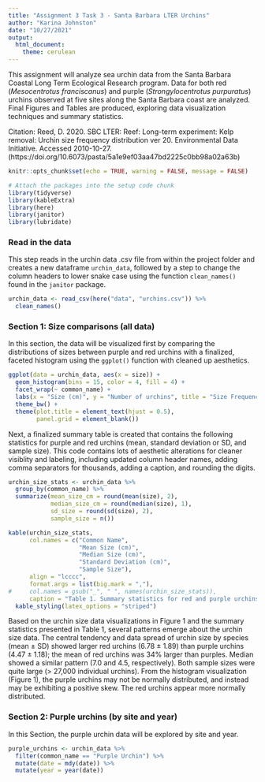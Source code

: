 ```yaml
---
title: "Assignment 3 Task 3 - Santa Barbara LTER Urchins"
author: "Karina Johnston"
date: "10/27/2021"
output: 
  html_document: 
    theme: cerulean
---
```


This assignment will analyze sea urchin data from the Santa Barbara Coastal Long Term Ecological Research program. Data for both red (*Mesocentrotus franciscanus*) and purple (*Strongylocentrotus purpuratus*) urchins observed at five sites along the Santa Barbara coast are analyzed. Final Figures and Tables are produced, exploring data visualization techniques and summary statistics. 

Citation: Reed, D. 2020. SBC LTER: Reef: Long-term experiment: Kelp removal: Urchin size frequency distribution ver 20. Environmental Data Initiative. Accessed 2010-10-27. (https://doi.org/10.6073/pasta/5a1e9ef03aa47bd2225c0bb98a02a63b)

```r
knitr::opts_chunk$set(echo = TRUE, warning = FALSE, message = FALSE)

# Attach the packages into the setup code chunk
library(tidyverse)
library(kableExtra)
library(here)
library(janitor)
library(lubridate)
```

### Read in the data

This step reads in the urchin data .csv file from within the project folder and creates a new dataframe `urchin_data`, followed by a step to change the column headers to lower snake case using the function `clean_names()` found in the `janitor` package.

```r
urchin_data <- read_csv(here("data", "urchins.csv")) %>% 
  clean_names()
```

### Section 1: Size comparisons (all data)

In this section, the data will be visualized first by comparing the distributions of sizes between purple and red urchins with a finalized, faceted histogram using the `ggplot()` function with cleaned up aesthetics. 

```r
ggplot(data = urchin_data, aes(x = size)) +
  geom_histogram(bins = 15, color = 4, fill = 4) +
  facet_wrap(~ common_name) +
  labs(x = "Size (cm)", y = "Number of urchins", title = "Size Frequency Histogram for Santa Barbara Urchins (Johnston)") +
  theme_bw() +
  theme(plot.title = element_text(hjust = 0.5),
        panel.grid = element_blank())
```

Next, a finalized summary table is created that contains the following statistics for purple and red urchins (mean, standard deviation or SD, and sample size). This code contains lots of aesthetic alterations for cleaner visiblity and labeling, including updated column header names, adding comma separators for thousands, adding a caption, and rounding the digits.

```r
urchin_size_stats <- urchin_data %>% 
  group_by(common_name) %>% 
  summarize(mean_size_cm = round(mean(size), 2),
            median_size_cm = round(median(size), 1),
            sd_size = round(sd(size), 2),
            sample_size = n())

kable(urchin_size_stats,
      col.names = c("Common Name", 
                    "Mean Size (cm)", 
                    "Median Size (cm)",
                    "Standard Deviation (cm)",
                    "Sample Size"),
      align = "lcccc",
      format.args = list(big.mark = ","),
#     col.names = gsub("_", " ", names(urchin_size_stats)),
      caption = "Table 1. Summary statistics for red and purple urchins on the Santa Barbara coast (Johnston).") %>% 
  kable_styling(latex_options = "striped")
```

Based on the urchin size data visualizations in Figure 1 and the summary statistics presented in Table 1, several patterns emerge about the urchin size data. The central tendency and data spread of urchin size by species (mean $\pm$ SD) showed larger red urchins (6.78 $\pm$ 1.89) than purple urchins (4.47 $\pm$ 1.18); the mean of red urchins was 34% larger than purples. Median showed a similar pattern (7.0 and 4.5, respectively). Both sample sizes were quite large (> 27,000 individual urchins). From the histogram visualization (Figure 1), the purple urchins may not be normally distributed, and instead may be exhibiting a positive skew. The red urchins appear more normally distributed.    


### Section 2: Purple urchins (by site and year)

In this Section, the purple urchin data will be explored by site and year. 

```r
purple_urchins <- urchin_data %>% 
  filter(common_name == "Purple Urchin") %>% 
  mutate(date = mdy(date)) %>% 
  mutate(year = year(date))

```

